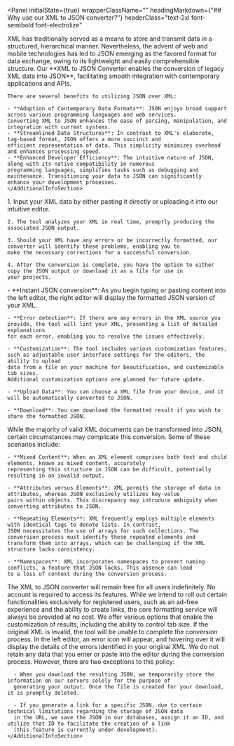 
<Panel
  initialState={true}
  wrapperClassName=""
  headingMarkdown={"## Why use our XML to JSON converter?"}
  headerClass="text-2xl font-semibold font-electrolize"
>
  <AdditionalInfoSection className="">
    XML has traditionally served as a means to store and transmit data in a structured, hierarchical manner. Nevertheless, the advent 
    of web and mobile technologies has led to JSON emerging as the favored format for data exchange, owing to its lightweight and 
    easily comprehensible structure. Our **XML to JSON Converter enables the conversion of legacy XML data into JSON**, facilitating 
    smooth integration with contemporary applications and APIs.

    There are several benefits to utilizing JSON over XML:

    - **Adoption of Contemporary Data Formats**: JSON enjoys broad support across various programming languages and web services. 
    Converting XML to JSON enhances the ease of parsing, manipulation, and integration with current systems.
    - **Streamlined Data Structures**: In contrast to XML's elaborate, tag-based format, JSON offers a more succinct and 
    efficient representation of data. This simplicity minimizes overhead and enhances processing speed.
    - **Enhanced Developer Efficiency**: The intuitive nature of JSON, along with its native compatibility in numerous 
    programming languages, simplifies tasks such as debugging and maintenance. Transitioning your data to JSON can significantly 
    enhance your development processes.
    </AdditionalInfoSection>
</Panel>
<Panel
  initialState={true}
  wrapperClassName=""
  headingMarkdown={"## How Does Our XML to JSON Converter Work?"}
  headerClass="text-2xl font-semibold font-electrolize"
>
  <AdditionalInfoSection className="">
    1. Input your XML data by either pasting it directly or uploading it into our intuitive editor.

    2. The tool analyzes your XML in real time, promptly producing the associated JSON output.

    3. Should your XML have any errors or be incorrectly formatted, our converter will identify these problems, enabling you to 
    make the necessary corrections for a successful conversion.

    4. After the conversion is complete, you have the option to either copy the JSON output or download it as a file for use in 
    your projects.
  </AdditionalInfoSection>
</Panel>
<Panel
  initialState={true}
  wrapperClassName=""
  headingMarkdown={"## What features does this tool offer?"}
  headerClass="text-2xl font-semibold font-electrolize"
>
  <AdditionalInfoSection className="">
    - **Instant JSON conversion**: As you begin typing or pasting content into
    the left editor, the right editor will display the formatted JSON version of your XML.

    - **Error detection**: If there are any errors in the XML source you
    provide, the tool will lint your XML, presenting a list of detailed explanations
    for each error, enabling you to resolve the issues effectively.

    - **Customization**: The tool includes various customization features,
    such as adjustable user interface settings for the editors, the ability to upload
    data from a file on your machine for beautification, and customizable tab sizes.
    Additional customization options are planned for future update.

    - **Upload Data**: You can choose a XML file from your device, and it
    will be automatically converted to JSON.

    - **Download**: You can download the formatted result if you wish to share the formatted JSON.

  </AdditionalInfoSection>
</Panel>
<Panel
  initialState={true}
  wrapperClassName=""
  headingMarkdown={"## Common Errors"}
  headerClass="text-2xl font-semibold font-electrolize"
>
  <AdditionalInfoSection className="">
    While the majority of valid XML documents can be transformed into JSON, certain circumstances may complicate this conversion. 
    Some of these scenarios include:

    - **Mixed Content**: When an XML element comprises both text and child elements, known as mixed content, accurately 
    representing this structure in JSON can be difficult, potentially resulting in an invalid output.

    - **Attributes versus Elements**: XML permits the storage of data in attributes, whereas JSON exclusively utilizes key-value 
    pairs within objects. This discrepancy may introduce ambiguity when converting attributes to JSON.

    - **Repeating Elements**: XML frequently employs multiple elements with identical tags to denote lists. In contrast, 
    JSON necessitates the use of arrays for such collections. The conversion process must identify these repeated elements and 
    transform them into arrays, which can be challenging if the XML structure lacks consistency.

    - **Namespaces**: XML incorporates namespaces to prevent naming conflicts, a feature that JSON lacks. This absence can lead 
    to a loss of context during the conversion process.

  </AdditionalInfoSection>
</Panel>
<FaqSection>
  <Panel
    initialState={false}
    wrapperClassName=""
    headingMarkdown={"### Is this tool available for free? "}
    headerClass="text-xl font-semibold font-electrolize"
  >
    <AdditionalInfoSection className="">
      The XML to JSON converter will remain free for all users indefinitely. No account is required to access its features. 
      While we intend to roll out certain functionalities exclusively for registered users, such as an ad-free experience 
      and the ability to create links, the core formatting service will always be provided at no cost.
    </AdditionalInfoSection>

  </Panel>
  <Panel
    initialState={false}
    wrapperClassName=""
    headingMarkdown={"### Is it possible to customize the output result?"}
    headerClass="text-xl font-semibold font-electrolize"
  >
    <AdditionalInfoSection className="">
      We offer various options that enable the customization of results, including the ability to control tab size.
    </AdditionalInfoSection>

  </Panel>
  <Panel
    initialState={false}
    wrapperClassName=""
    headingMarkdown={"### What happens if my JSON is invalid ?"}
    headerClass="text-xl font-semibold font-electrolize"
  >
    <AdditionalInfoSection className="">
      If the original XML is invalid, the tool will be unable to complete the conversion process. In the left editor, 
      an error icon will appear, and hovering over it will display the details of the errors identified in your original XML.
    </AdditionalInfoSection>

  </Panel>
    <Panel
    initialState={false}
    wrapperClassName=""
    headingMarkdown={"### Will my data be stored somewhere when I convert it?"}
    headerClass="text-xl font-semibold font-electrolize"
  >
    <AdditionalInfoSection className="">
      We do not retain any data that you enter or paste into the editor during the conversion process. However, there are 
      two exceptions to this policy:

      - When you download the resulting JSON, we temporarily store the information on our servers solely for the purpose of
      generating your output. Once the file is created for your download, it is promptly deleted.

      - If you generate a link for a specific JSON, due to certain technical limitations regarding the storage of JSON data 
      in the URL, we save the JSON in our databases, assign it an ID, and utilize that ID to facilitate the creation of a link
      (this feature is currently under development).
    </AdditionalInfoSection>

  </Panel>
</FaqSection>
